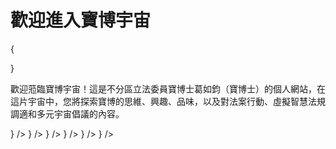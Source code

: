 
# 歡迎進入寶博宇宙

{<div className="w-full aspect-square sm:aspect-video relative my-5 rounded-lg overflow-hidden">
<spline-viewer
className="absolute inset-0"
loading-anim-type="spinner-big-light"
url="https://prod.spline.design/XpiiBrX-wdVvPksO/scene.splinecode" />

</div>}

歡迎蒞臨寶博宇宙！這是不分區立法委員寶博士葛如鈞（寶博士）的個人網站，在這片宇宙中，您將探索寶博的思維、興趣、品味，以及對法案行動、虛擬智慧法規調適和多元宇宙倡議的內容。

<Cards>
  <Card href="docs/manual" title="寶博使用說明" icon={<BookOpenText strokeWidth={1} />} />
  <Card href="docs/act" title="法案行動" icon={<Scale strokeWidth={1} />} />
  <Card href="docs/keyword" title="詞彙說明" icon={<BookA strokeWidth={1} />} />
  <Card href="docs/tools" title="工具一覽" icon={<DraftingCompass strokeWidth={1} />} />
  <Card href="docs/contact" title="聯繫寶博" icon={<Send strokeWidth={1} />} />
  <Card href="docs/media" title="媒體報導" icon={<Newspaper strokeWidth={1} />} />
</Cards>
